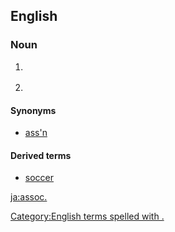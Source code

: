 ==English==

===Noun===
{{en-noun|?}}

# {{context|legal|lang=en}} {{abbreviation of|associate|lang=en}}
# {{abbreviation of|association|lang=en}}

====Synonyms====
* [[ass'n]]

====Derived terms====
* [[soccer]]

[[Category:English terms spelled with .]]
[[ja:assoc.]]